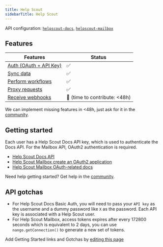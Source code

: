 ```yaml
---
title: Help Scout
sidebarTitle: Help Scout
---
```


API configuration: [`helpscout-docs`](https://nango.dev/providers.yaml), [`helpscout-mailbox`](https://nango.dev/providers.yaml)

## Features

| Features | Status |
| - | - |
| [Auth (OAuth + API Key)](/integrate/guides/authorize-an-api) | ✅ |
| [Sync data](/integrate/guides/sync-data-from-an-api) | ✅ |
| [Perform workflows](/integrate/guides/perform-workflows-with-an-api) | ✅ |
| [Proxy requests](/integrate/guides/proxy-requests-to-an-api) | ✅ |
| [Receive webhooks](/integrate/guides/receive-webhooks-from-an-api) | 🚫 (time to contribute: &lt;48h) |

<Tip>We can implement missing features in &lt;48h, just ask for it in the [community](https://nango.dev/slack).</Tip>

## Getting started
Each user has a Help Scout Docs API key, which is used to authenticate the Docs API. For the Mailbox API, OAuth2 authentication is required.

-   [Help Scout Docs API](https://developer.helpscout.com/docs-api/)
-   [Help Scout Mailbox create an OAuth2 application](https://developer.helpscout.com/mailbox-api/overview/authentication/#oauth2-application)
-   [Help Scout Mailbox OAuth-related docs](https://developer.helpscout.com/mailbox-api/overview/authentication/)

<Tip>Need help getting started? Get help in the [community](https://nango.dev/slack).</Tip>

## API gotchas

- For Help Scout Docs Basic Auth, you will need to pass your `API key` as the username and a dummy password like `X` as the password. Each API key is associated with a Help Scout user.
- For Help Scout Mailbox, access tokens expires after every 172800 seconds which is equivalent to 2 days, you can use `nango.getConnection()` to generate a new set of tokens.

<Note>Add Getting Started links and Gotchas by [editing this page](https://github.com/nangohq/nango/tree/master/docs-v2/integrations/all/helpscout.mdx)</Note>